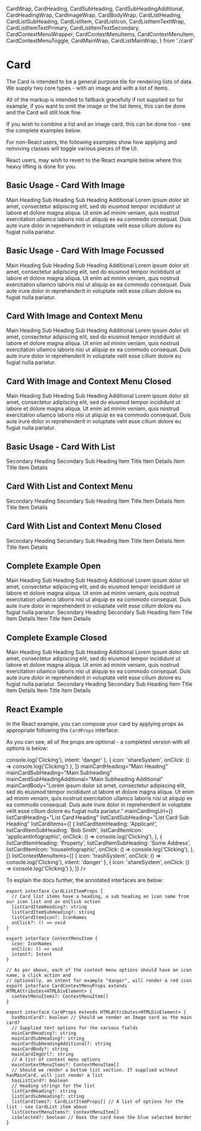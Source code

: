   CardWrap,
  CardHeading,
  CardSubHeading,
  CardSubHeadingAdditional,
  CardHeadingWrap,
  CardImageWrap,
  CardBodyWrap,
  CardListHeading,
  CardListSubHeading,
  CardListItem,
  CardListIcon,
  CardListItemTextWrap,
  CardListItemTextPrimary,
  CardListItemTextSecondary,
  CardContextMenuWrapper,
  CardContextMenuItems,
  CardContextMenuItem,
  CardContextMenuToggle,
  CardMainWrap,
  CardListMainWrap,
} from './card'

<Meta title="Card" component={Card} />

# Card

The Card is intended to be a general purpose tile for rendering lists of data. We supply two core types - with an image and with a list of items.

All of the markup is intended to fallback gracefully if not supplied so for example, if you want to omit the image or the list items, this can be done and the Card will still look fine.

If you wish to combine a list and an image card, this can be done too - see the complete examples below.

For non-React users, the following examples show how applying and removing classes will toggle various pieces of the UI.

React users, may wish to revert to the React example below where this heavy lifting is done for you.

## Basic Usage - Card With Image

<Canvas>
  <Story name="Basic Usage - Card With Image">
    <CardWrap>
      <CardMainWrap>
        <CardImageWrap>
          <Icon icon="placeholderSmall" iconSize="small" />
        </CardImageWrap>
        <CardHeadingWrap>
          <CardHeading>Main Heading</CardHeading>
          <CardSubHeading>Sub Heading</CardSubHeading>
          <CardSubHeadingAdditional>Sub Heading Additional</CardSubHeadingAdditional>
        </CardHeadingWrap>
      </CardMainWrap>
      <CardBodyWrap>
        Lorem ipsum dolor sit amet, consectetur adipiscing elit, sed do eiusmod tempor incididunt ut labore et dolore
        magna aliqua. Ut enim ad minim veniam, quis nostrud exercitation ullamco laboris nisi ut aliquip ex ea commodo
        consequat. Duis aute irure dolor in reprehenderit in voluptate velit esse cillum dolore eu fugiat nulla
        pariatur.
      </CardBodyWrap>
    </CardWrap>
  </Story>
</Canvas>

<RenderHtmlMarkup component="Card" story="Basic Usage - Card With Image" />

## Basic Usage - Card With Image Focussed

<Canvas>
  <Story name="Card With Image Focussed">
    <CardWrap className={elCardFocussed}>
      <CardMainWrap>
        <CardImageWrap>
          <Icon icon="placeholderSmall" iconSize="small" />
        </CardImageWrap>
        <CardHeadingWrap>
          <CardHeading>Main Heading</CardHeading>
          <CardSubHeading>Sub Heading</CardSubHeading>
          <CardSubHeadingAdditional>Sub Heading Additional</CardSubHeadingAdditional>
        </CardHeadingWrap>
      </CardMainWrap>
      <CardBodyWrap>
        Lorem ipsum dolor sit amet, consectetur adipiscing elit, sed do eiusmod tempor incididunt ut labore et dolore
        magna aliqua. Ut enim ad minim veniam, quis nostrud exercitation ullamco laboris nisi ut aliquip ex ea commodo
        consequat. Duis aute irure dolor in reprehenderit in voluptate velit esse cillum dolore eu fugiat nulla
        pariatur.
      </CardBodyWrap>
    </CardWrap>
  </Story>
</Canvas>

<RenderHtmlMarkup component="Card" story="Card With Image Focussed" />

## Card With Image and Context Menu

<Canvas>
  <Story name="Card With Image and Context Menu">
    <CardWrap>
      <CardContextMenuWrapper>
        <CardContextMenuToggle>
          <Icon icon="moreSystem" fontSize="1.25rem" />
        </CardContextMenuToggle>
        <CardContextMenuItems className={elCardContextMenuOpen}>
          <CardContextMenuItem>
            <Icon icon="closeSystem" />
          </CardContextMenuItem>
          <CardContextMenuItem>
            <Icon icon="trashSystem" intent="danger" />
          </CardContextMenuItem>
          <CardContextMenuItem>
            <Icon icon="shareSystem" />
          </CardContextMenuItem>
        </CardContextMenuItems>
      </CardContextMenuWrapper>
      <CardMainWrap>
        <CardImageWrap>
          <Icon icon="placeholderSmall" iconSize="small" />
        </CardImageWrap>
        <CardHeadingWrap>
          <CardHeading>Main Heading</CardHeading>
          <CardSubHeading>Sub Heading</CardSubHeading>
          <CardSubHeadingAdditional>Sub Heading Additional</CardSubHeadingAdditional>
        </CardHeadingWrap>
      </CardMainWrap>
      <CardBodyWrap>
        Lorem ipsum dolor sit amet, consectetur adipiscing elit, sed do eiusmod tempor incididunt ut labore et dolore
        magna aliqua. Ut enim ad minim veniam, quis nostrud exercitation ullamco laboris nisi ut aliquip ex ea commodo
        consequat. Duis aute irure dolor in reprehenderit in voluptate velit esse cillum dolore eu fugiat nulla
        pariatur.
      </CardBodyWrap>
    </CardWrap>
  </Story>
</Canvas>

<RenderHtmlMarkup component="Card" story="Card With Image and Context Menu" />

## Card With Image and Context Menu Closed

<Canvas>
  <Story name="Card With Image and Context Menu Closed">
    <CardWrap>
      <CardContextMenuWrapper>
        <CardContextMenuToggle>
          <Icon icon="moreSystem" fontSize="1.25rem" />
        </CardContextMenuToggle>
        <CardContextMenuItems>
          <CardContextMenuItem>
            <Icon icon="closeSystem" />
          </CardContextMenuItem>
          <CardContextMenuItem>
            <Icon icon="trashSystem" intent="danger" />
          </CardContextMenuItem>
          <CardContextMenuItem>
            <Icon icon="shareSystem" />
          </CardContextMenuItem>
        </CardContextMenuItems>
      </CardContextMenuWrapper>
      <CardMainWrap>
        <CardImageWrap>
          <Icon icon="placeholderSmall" iconSize="small" />
        </CardImageWrap>
        <CardHeadingWrap>
          <CardHeading>Main Heading</CardHeading>
          <CardSubHeading>Sub Heading</CardSubHeading>
          <CardSubHeadingAdditional>Sub Heading Additional</CardSubHeadingAdditional>
        </CardHeadingWrap>
      </CardMainWrap>
      <CardBodyWrap>
        Lorem ipsum dolor sit amet, consectetur adipiscing elit, sed do eiusmod tempor incididunt ut labore et dolore
        magna aliqua. Ut enim ad minim veniam, quis nostrud exercitation ullamco laboris nisi ut aliquip ex ea commodo
        consequat. Duis aute irure dolor in reprehenderit in voluptate velit esse cillum dolore eu fugiat nulla
        pariatur.
      </CardBodyWrap>
    </CardWrap>
  </Story>
</Canvas>

<RenderHtmlMarkup component="Card" story="Card With Image and Context Menu Closed" />

## Basic Usage - Card With List

<Canvas>
  <Story name="Basic Usage - Card With List">
    <CardWrap>
      <CardListMainWrap>
        <CardListHeading>Secondary Heading</CardListHeading>
        <CardListSubHeading>Secondary Sub Heading</CardListSubHeading>
      </CardListMainWrap>
      <CardListItem>
        <CardListIcon>
          <Icon icon="houseInfographic" />
        </CardListIcon>
        <CardListItemTextWrap>
          <CardListItemTextPrimary>Item Title</CardListItemTextPrimary>
          <CardListItemTextSecondary>Item Details</CardListItemTextSecondary>
        </CardListItemTextWrap>
      </CardListItem>
      <CardListItem>
        <CardListIcon>
          <Icon icon="applicantInfographic" />
        </CardListIcon>
        <CardListItemTextWrap>
          <CardListItemTextPrimary>Item Title</CardListItemTextPrimary>
          <CardListItemTextSecondary>Item Details</CardListItemTextSecondary>
        </CardListItemTextWrap>
      </CardListItem>
    </CardWrap>
  </Story>
</Canvas>

<RenderHtmlMarkup component="Card" story="Basic Usage - Card With List" />

## Card With List and Context Menu

<Canvas>
  <Story name="Card With List and Context Menu">
    <CardWrap>
      <CardListMainWrap>
        <CardContextMenuWrapper>
          <CardContextMenuToggle>
            <Icon icon="moreSystem" fontSize="1.25rem" />
          </CardContextMenuToggle>
          <CardContextMenuItems className={elCardContextMenuOpen}>
            <CardContextMenuItem>
              <Icon icon="closeSystem" />
            </CardContextMenuItem>
            <CardContextMenuItem>
              <Icon icon="trashSystem" intent="danger" />
            </CardContextMenuItem>
            <CardContextMenuItem>
              <Icon icon="shareSystem" />
            </CardContextMenuItem>
          </CardContextMenuItems>
        </CardContextMenuWrapper>
        <CardListHeading>Secondary Heading</CardListHeading>
        <CardListSubHeading>Secondary Sub Heading</CardListSubHeading>
      </CardListMainWrap>
      <CardListItem>
        <CardListIcon>
          <Icon icon="houseInfographic" />
        </CardListIcon>
        <CardListItemTextWrap>
          <CardListItemTextPrimary>Item Title</CardListItemTextPrimary>
          <CardListItemTextSecondary>Item Details</CardListItemTextSecondary>
        </CardListItemTextWrap>
      </CardListItem>
      <CardListItem>
        <CardListIcon>
          <Icon icon="applicantInfographic" />
        </CardListIcon>
        <CardListItemTextWrap>
          <CardListItemTextPrimary>Item Title</CardListItemTextPrimary>
          <CardListItemTextSecondary>Item Details</CardListItemTextSecondary>
        </CardListItemTextWrap>
      </CardListItem>
    </CardWrap>
  </Story>
</Canvas>

<RenderHtmlMarkup component="Card" story="Card With List and Context Menu" />

## Card With List and Context Menu Closed

<Canvas>
  <Story name="Card With List and Context Menu Closed">
    <CardWrap>
      <CardListMainWrap>
        <CardContextMenuWrapper>
          <CardContextMenuToggle>
            <Icon icon="moreSystem" fontSize="1.25rem" />
          </CardContextMenuToggle>
          <CardContextMenuItems>
            <CardContextMenuItem>
              <Icon icon="closeSystem" />
            </CardContextMenuItem>
            <CardContextMenuItem>
              <Icon icon="trashSystem" intent="danger" />
            </CardContextMenuItem>
            <CardContextMenuItem>
              <Icon icon="shareSystem" />
            </CardContextMenuItem>
          </CardContextMenuItems>
        </CardContextMenuWrapper>
        <CardListHeading>Secondary Heading</CardListHeading>
        <CardListSubHeading>Secondary Sub Heading</CardListSubHeading>
      </CardListMainWrap>
      <CardListItem>
        <CardListIcon>
          <Icon icon="houseInfographic" />
        </CardListIcon>
        <CardListItemTextWrap>
          <CardListItemTextPrimary>Item Title</CardListItemTextPrimary>
          <CardListItemTextSecondary>Item Details</CardListItemTextSecondary>
        </CardListItemTextWrap>
      </CardListItem>
      <CardListItem>
        <CardListIcon>
          <Icon icon="applicantInfographic" />
        </CardListIcon>
        <CardListItemTextWrap>
          <CardListItemTextPrimary>Item Title</CardListItemTextPrimary>
          <CardListItemTextSecondary>Item Details</CardListItemTextSecondary>
        </CardListItemTextWrap>
      </CardListItem>
    </CardWrap>
  </Story>
</Canvas>

<RenderHtmlMarkup component="Card" story="Card With List and Context Menu Closed" />

## Complete Example Open

<Canvas>
  <Story name="Complete Example Open">
    <CardWrap>
      <CardContextMenuWrapper>
        <CardContextMenuItems className={elCardContextMenuOpen}>
          <CardContextMenuItem>
            <Icon icon="closeSystem" />
          </CardContextMenuItem>
          <CardContextMenuItem>
            <Icon icon="trashSystem" intent="danger" />
          </CardContextMenuItem>
          <CardContextMenuItem>
            <Icon icon="shareSystem" />
          </CardContextMenuItem>
        </CardContextMenuItems>
      </CardContextMenuWrapper>
      <CardMainWrap>
        <CardImageWrap>
          <Icon icon="placeholderSmall" iconSize="small" />
        </CardImageWrap>
        <CardHeadingWrap>
          <CardHeading>Main Heading</CardHeading>
          <CardSubHeading>Sub Heading</CardSubHeading>
          <CardSubHeadingAdditional>Sub Heading Additional</CardSubHeadingAdditional>
        </CardHeadingWrap>
      </CardMainWrap>
      <CardBodyWrap className={elMb5}>
        Lorem ipsum dolor sit amet, consectetur adipiscing elit, sed do eiusmod tempor incididunt ut labore et dolore
        magna aliqua. Ut enim ad minim veniam, quis nostrud exercitation ullamco laboris nisi ut aliquip ex ea commodo
        consequat. Duis aute irure dolor in reprehenderit in voluptate velit esse cillum dolore eu fugiat nulla
        pariatur.
      </CardBodyWrap>
      <CardListMainWrap>
        <CardContextMenuWrapper>
          <CardContextMenuToggle>
            <Icon icon="moreSystem" fontSize="1.25rem" />
          </CardContextMenuToggle>
          <CardContextMenuItems className={elCardContextMenuOpen}>
            <CardContextMenuItem>
              <Icon icon="closeSystem" />
            </CardContextMenuItem>
            <CardContextMenuItem>
              <Icon icon="trashSystem" intent="danger" />
            </CardContextMenuItem>
            <CardContextMenuItem>
              <Icon icon="shareSystem" />
            </CardContextMenuItem>
          </CardContextMenuItems>
        </CardContextMenuWrapper>
        <CardListHeading>Secondary Heading</CardListHeading>
        <CardListSubHeading>Secondary Sub Heading</CardListSubHeading>
      </CardListMainWrap>
      <CardListItem>
        <CardListIcon>
          <Icon icon="houseInfographic" />
        </CardListIcon>
        <CardListItemTextWrap>
          <CardListItemTextPrimary>Item Title</CardListItemTextPrimary>
          <CardListItemTextSecondary>Item Details</CardListItemTextSecondary>
        </CardListItemTextWrap>
      </CardListItem>
      <CardListItem>
        <CardListIcon>
          <Icon icon="applicantInfographic" />
        </CardListIcon>
        <CardListItemTextWrap>
          <CardListItemTextPrimary>Item Title</CardListItemTextPrimary>
          <CardListItemTextSecondary>Item Details</CardListItemTextSecondary>
        </CardListItemTextWrap>
      </CardListItem>
    </CardWrap>
  </Story>
</Canvas>

<RenderHtmlMarkup component="Card" story="Complete Example Open" />

## Complete Example Closed

<Canvas>
  <Story name="Complete Example Closed">
    <CardWrap>
      <CardContextMenuWrapper>
        <CardContextMenuToggle>
          <Icon icon="moreSystem" fontSize="1.25rem" />
        </CardContextMenuToggle>
        <CardContextMenuItems>
          <CardContextMenuItem>
            <Icon icon="closeSystem" />
          </CardContextMenuItem>
          <CardContextMenuItem>
            <Icon icon="trashSystem" intent="danger" />
          </CardContextMenuItem>
          <CardContextMenuItem>
            <Icon icon="shareSystem" />
          </CardContextMenuItem>
        </CardContextMenuItems>
      </CardContextMenuWrapper>
      <CardMainWrap>
        <CardImageWrap>
          <Icon icon="placeholderSmall" iconSize="small" />
        </CardImageWrap>
        <CardHeadingWrap>
          <CardHeading>Main Heading</CardHeading>
          <CardSubHeading>Sub Heading</CardSubHeading>
          <CardSubHeadingAdditional>Sub Heading Additional</CardSubHeadingAdditional>
        </CardHeadingWrap>
      </CardMainWrap>
      <CardBodyWrap className={elMb5}>
        Lorem ipsum dolor sit amet, consectetur adipiscing elit, sed do eiusmod tempor incididunt ut labore et dolore
        magna aliqua. Ut enim ad minim veniam, quis nostrud exercitation ullamco laboris nisi ut aliquip ex ea commodo
        consequat. Duis aute irure dolor in reprehenderit in voluptate velit esse cillum dolore eu fugiat nulla
        pariatur.
      </CardBodyWrap>
      <CardListMainWrap>
        <CardContextMenuWrapper>
          <CardContextMenuToggle>
            <Icon icon="moreSystem" fontSize="1.25rem" />
          </CardContextMenuToggle>
          <CardContextMenuItems>
            <CardContextMenuItem>
              <Icon icon="closeSystem" />
            </CardContextMenuItem>
            <CardContextMenuItem>
              <Icon icon="trashSystem" intent="danger" />
            </CardContextMenuItem>
            <CardContextMenuItem>
              <Icon icon="shareSystem" />
            </CardContextMenuItem>
          </CardContextMenuItems>
        </CardContextMenuWrapper>
        <CardListHeading>Secondary Heading</CardListHeading>
        <CardListSubHeading>Secondary Sub Heading</CardListSubHeading>
      </CardListMainWrap>
      <CardListItem>
        <CardListIcon>
          <Icon icon="houseInfographic" />
        </CardListIcon>
        <CardListItemTextWrap>
          <CardListItemTextPrimary>Item Title</CardListItemTextPrimary>
          <CardListItemTextSecondary>Item Details</CardListItemTextSecondary>
        </CardListItemTextWrap>
      </CardListItem>
      <CardListItem>
        <CardListIcon>
          <Icon icon="applicantInfographic" />
        </CardListIcon>
        <CardListItemTextWrap>
          <CardListItemTextPrimary>Item Title</CardListItemTextPrimary>
          <CardListItemTextSecondary>Item Details</CardListItemTextSecondary>
        </CardListItemTextWrap>
      </CardListItem>
    </CardWrap>
  </Story>
</Canvas>

<RenderHtmlMarkup component="Card" story="Complete Example Closed" />

## React Example

In the React example, you can compose your card by applying props as appropriate following the `CardProps` interface:

<ArgsTable component={Card} />

As you can see, all of the props are optional - a completed version with all options is below:

<Canvas>
  <Story name="React Example">
    <MediaStateProvider>
      <Card
        hasMainCard
        hasListCard
        mainContextMenuItems={[
          { icon: 'trashSystem', onClick: () => console.log('Clicking'), intent: 'danger' },
          { icon: 'shareSystem', onClick: () => console.log('Clicking') },
        ]}
        mainCardHeading="Main Heading"
        mainCardSubHeading="Main Subheading"
        mainCardSubHeadingAdditional="Main Subheading Additional"
        mainCardBody="Lorem ipsum dolor sit amet, consectetur adipiscing elit, sed do eiusmod tempor incididunt ut labore et dolore magna aliqua. Ut enim ad minim veniam, quis nostrud exercitation ullamco laboris nisi ut aliquip ex ea commodo consequat. Duis aute irure dolor in reprehenderit in voluptate velit esse cillum dolore eu fugiat nulla pariatur."
        mainCardImgUrl={<Icon icon="placeholderSmall" iconSize="small" />}
        listCardHeading="List Card Heading"
        listCardSubHeading="List Card Sub Heading"
        listCardItems={[
          {
            listCardItemHeading: 'Applicant',
            listCardItemSubHeading: 'Bob Smith',
            listCardItemIcon: 'applicantInfographic',
            onClick: () => console.log('Clicking'),
          },
          {
            listCardItemHeading: 'Property',
            listCardItemSubHeading: 'Some Address',
            listCardItemIcon: 'houseInfographic',
            onClick: () => console.log('Clicking'),
          },
        ]}
        listContextMenuItems={[
          { icon: 'trashSystem', onClick: () => console.log('Clicking'), intent: 'danger' },
          { icon: 'shareSystem', onClick: () => console.log('Clicking') },
        ]}
      />
    </MediaStateProvider>
  </Story>
</Canvas>

<RenderHtmlMarkup component="Card" story="React Example" />

To explain the docs further, the annotated interfaces are below:

```tsx
export interface CardListItemProps {
  // Card list items have a heading, a sub heading an icon name from our icon list and an onClick action
  listCardItemHeading?: string
  listCardItemSubHeading?: string
  listCardItemIcon?: IconNames
  onClick?: () => void
}

export interface ContextMenuItem {
  icon: IconNames
  onClick: () => void
  intent?: Intent
}

// As per above, each of the context menu options should have an icon name, a click action and
// optionally, an intent for example "danger", will render a red icon
export interface CardContextMenuProps extends HTMLAttributes<HTMLDivElement> {
  contextMenuItems?: ContextMenuItem[]
}

export interface CardProps extends HTMLAttributes<HTMLDivElement> {
  hasMainCard?: boolean // Should we render an Image card as the main card?
  // Supplied text options for the various fields
  mainCardHeading?: string
  mainCardSubHeading?: string
  mainCardSubHeadingAdditional?: string
  mainCardBody?: string
  mainCardImgUrl?: string
  // A list of context menu options
  mainContextMenuItems?: ContextMenuItem[]
  // Should we render a bottom list section. If supplied without hasMainCard, will just render a list
  hasListCard?: boolean
  // Heading strings for the list
  listCardHeading?: string
  listCardSubHeading?: string
  listCardItems?: CardListItemProps[] // A list of options for the list - see CardList item above
  listContextMenuItems?: ContextMenuItem[]
  isSelected?: boolean // Does the card have the blue selected border
}
```
